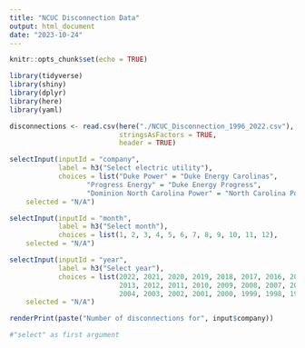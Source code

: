 ```yaml
---
title: "NCUC Disconnection Data"
output: html_document
date: "2023-10-24"
---
```


```r
knitr::opts_chunk$set(echo = TRUE)
```


```r
library(tidyverse)
library(shiny)
library(dplyr)
library(here)
library(yaml)

disconnections <- read.csv(here("./NCUC_Disconnection_1996_2022.csv"), 
                           stringsAsFactors = TRUE,
                           header = TRUE)
```

```r
selectInput(inputId = "company",
            label = h3("Select electric utility"), 
            choices = list("Duke Power" = "Duke Energy Carolinas", 
                   "Progress Energy" = "Duke Energy Progress", 
                   "Dominion North Carolina Power" = "North Carolina Power"), 
    selected = "N/A")

selectInput(inputId = "month",
            label = h3("Select month"), 
            choices = list(1, 2, 3, 4, 5, 6, 7, 8, 9, 10, 11, 12), 
    selected = "N/A")

selectInput(inputId = "year",
            label = h3("Select year"), 
            choices = list(2022, 2021, 2020, 2019, 2018, 2017, 2016, 2015, 2014,
                           2013, 2012, 2011, 2010, 2009, 2008, 2007, 2006, 2005,
                           2004, 2003, 2002, 2001, 2000, 1999, 1998, 1997, 1996), 
    selected = "N/A")

renderPrint(paste("Number of disconnections for", input$company))

#"select" as first argument
```


